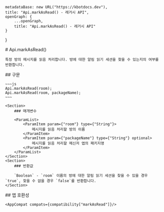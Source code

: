 
    metadataBase: new URL("https://kbotdocs.dev"),
    title: "Api.markAsRead() - 레거시 API",
    openGraph: {
        ...openGraph,
        title: "Api.markAsRead() - 레거시 API"
    }
}

<Section>
    # Api.markAsRead()

    특정 방의 메시지를 읽음 처리합니다. 방에 대한 알림 읽기 세션을 찾을 수 있는지의 여부를 반환합니다.
</Section>
<Section>
    ## 구문

    ~~~js
    Api.markAsRead(room);
    Api.markAsRead(room, packageName);
    ~~~

    <Section>
        ### 매개변수

        <ParamList>
            <ParamItem param={"room"} type={"String"}>
                메시지를 읽음 처리할 방의 이름
            </ParamItem>
            <ParamItem param={"packageName"} type={"String"} optional>
                메시지를 읽음 처리할 메신저 앱의 패키지명
            </ParamItem>
        </ParamList>
    </Section>
    <Section>
        ### 반환값

        `Boolean` - `room` 이름의 방에 대한 알림 읽기 세션을 찾을 수 있을 경우 `true`, 찾을 수 없을 경우 `false`를 반환합니다.
    </Section>
</Section>
<Section>
    ## 앱 호환성

    <AppCompat compats={compatibility["markAsRead"]}/>
</Section>
